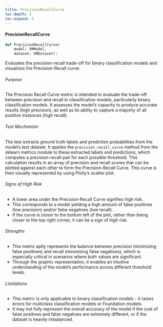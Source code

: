 ```yaml
---
title: PrecisionRecallCurve
toc-depth: 3
toc-expand: 3
---
```






 
#### PrecisionRecallCurve

```python
def PrecisionRecallCurve(
    model: VMModel,
    dataset: VMDataset):
```

Evaluates the precision-recall trade-off for binary classification models and visualizes the Precision-Recall curve.

###### Purpose

The Precision Recall Curve metric is intended to evaluate the trade-off between precision and recall in
classification models, particularly binary classification models. It assesses the model's capacity to produce
accurate results (high precision), as well as its ability to capture a majority of all positive instances (high
recall).

###### Test Mechanism

The test extracts ground truth labels and prediction probabilities from the model's test dataset. It applies the
`precision_recall_curve` method from the sklearn metrics module to these extracted labels and predictions, which
computes a precision-recall pair for each possible threshold. This calculation results in an array of precision and
recall scores that can be plotted against each other to form the Precision-Recall Curve. This curve is then
visually represented by using Plotly's scatter plot.

###### Signs of High Risk

- A lower area under the Precision-Recall Curve signifies high risk.
- This corresponds to a model yielding a high amount of false positives (low precision) and/or false negatives (low
recall).
- If the curve is closer to the bottom left of the plot, rather than being closer to the top right corner, it can
be a sign of high risk.

###### Strengths

- This metric aptly represents the balance between precision (minimizing false positives) and recall (minimizing
false negatives), which is especially critical in scenarios where both values are significant.
- Through the graphic representation, it enables an intuitive understanding of the model's performance across
different threshold levels.

###### Limitations

- This metric is only applicable to binary classification models - it raises errors for multiclass classification
models or Foundation models.
- It may not fully represent the overall accuracy of the model if the cost of false positives and false negatives
are extremely different, or if the dataset is heavily imbalanced.




 